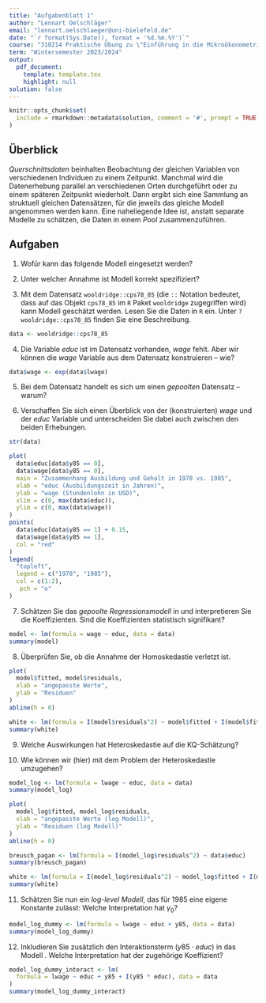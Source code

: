 ```yaml
---
title: "Aufgabenblatt 1"
author: "Lennart Oelschläger"
email: "lennart.oelschlaeger@uni-bielefeld.de"
date: "`r format(Sys.Date(), format = '%d.%m.%Y')`"
course: "310214 Praktische Übung zu \"Einführung in die Mikroökonometrie\""
term: "Wintersemester 2023/2024"
output: 
  pdf_document:
    template: template.tex
    highlight: null
solution: false
---
```


```r
knitr::opts_chunk$set(
  include = rmarkdown::metadata$solution, comment = '#', prompt = TRUE
)
```

## Überblick

*Querschnittsdaten* beinhalten Beobachtung der gleichen Variablen von verschiedenen Individuen zu einem Zeitpunkt. Manchmal wird die Datenerhebung parallel an verschiedenen Orten durchgeführt oder zu einem späteren Zeitpunkt wiederholt. Dann ergibt sich eine Sammlung an struktuell gleichen Datensätzen, für die jeweils das gleiche Modell angenommen werden kann. Eine naheliegende Idee ist, anstatt separate Modelle zu schätzen, die Daten in einem *Pool* zusammenzuführen. 

## Aufgaben

1. Wofür kann das folgende Modell eingesetzt werden?
\begin{equation} \label{ausgangsmodell}
wage = \beta_0 + \beta_1 educ + u
\end{equation}

\comment{
Das Modell kann zur Bestimmung des Einflusses der Ausbildungszeit auf den Stundenlohn (wenn $wage$ den Stundenlohn und $educ$ die Ausbildung in Jahren bezeichnet) eingesetzt werden.
}

2. Unter welcher Annahme ist Modell \eqref{ausgangsmodell} korrekt spezifiziert?

\comment{
Das Modell ist korrekt spezifiziert, wenn $E(u\mid wage) = 0$ gilt.
}

3. Mit dem Datensatz `wooldridge::cps78_85` (die `::` Notation bedeutet, dass auf das Objekt `cps78_85` im `R` Paket `wooldridge` zugegriffen wird) kann Modell \eqref{ausgangsmodell} geschätzt werden. Lesen Sie die Daten in `R` ein. Unter `?wooldridge::cps78_85` finden Sie eine Beschreibung.

```r
data <- wooldridge::cps78_85
```

4. Die Variable $educ$ ist im Datensatz vorhanden, $wage$ fehlt. Aber wir können die $wage$ Variable aus dem Datensatz konstruieren -- wie?

```r
data$wage <- exp(data$lwage)
```

5. Bei dem Datensatz handelt es sich um einen *gepoolten* Datensatz -- warum?

\comment{
Weil der Datensatz Beobachtungen aus zwei unabhängigen Stichproben aus den Jahren 1978 und 1985 mit der gleichen Struktur beinhaltet.
}

6. Verschaffen Sie sich einen Überblick von der (konstruierten) $wage$ und der $educ$ Variable und unterscheiden Sie dabei auch zwischen den beiden Erhebungen. 

```r
str(data)

plot(
  data$educ[data$y85 == 0], 
  data$wage[data$y85 == 0], 
  main = "Zusammenhang Ausbildung und Gehalt in 1978 vs. 1985", 
  xlab = "educ (Ausbildungszeit in Jahren)", 
  ylab = "wage (Stundenlohn in USD)",
  xlim = c(0, max(data$educ)),
  ylim = c(0, max(data$wage))
)
points(
  data$educ[data$y85 == 1] + 0.15, 
  data$wage[data$y85 == 1], 
  col = "red"
)
legend(
  "topleft", 
  legend = c("1978", "1985"), 
  col = c(1:2), 
   pch = "o"
)
```

7. Schätzen Sie das *gepoolte Regressionsmodell* in \eqref{ausgangsmodell} und interpretieren Sie die Koeffizienten. Sind die Koeffizienten statistisch signifikant?

```r
model <- lm(formula = wage ~ educ, data = data)
summary(model)
```

\comment{
Ein zusätzliches Ausbildungsjahr erhöht den durchschnittlichen Stundenlohn um $\hat\beta_1 = 0.58$ USD. Ohne Ausbildung ($educ = 0$) liegt der Stundenlohn bei durchschnittlich $\hat\beta_0 = 0.17$ USD. Die Konstante ist nicht signifikant (sie sollte dennoch im Modell verbleiben, um den Modellierungsspielraum nicht zu stark einzuschränken). Der Steigungsparameter ist hochsignifikant.
}

8. Überprüfen Sie, ob die Annahme der Homoskedastie verletzt ist.

\comment{
Die Aussagen über die statistische Signifikanz der Schätzungen gilt nur unter dem Vorbehalt homoskedastischer Fehler. Falls diese Annahme verletzt ist, können die regulären Standardfehler nicht für $t$- und $F$-Tests verwendet werden. Um die Homoskedastizität zu überprüfen können wir die Residuen gegen die gefitteten Werte plotten oder formal einen White-Test (oder Breusch-Pagan Test) durchführen.
}

```r
plot(
  model$fitted, model$residuals,
  xlab = "angepasste Werte",
  ylab = "Residuen"
)
abline(h = 0)

white <- lm(formula = I(model$residuals^2) ~ model$fitted + I(model$fitted^2))
summary(white)
```

\comment{
Im Plot erkennen wir, dass die Varianz der Residuen mit der Größe der gefitteten Werte ansteigt. Bei dem Test betrachten wir die $F$-Teststatistik. Basierend auf dem $p$-Wert schließen wir, dass wir die Nullhypothese der Homoskedastie verwerfen.
}

9. Welche Auswirkungen hat Heteroskedastie auf die KQ-Schätzung? 

\comment{
Der KQ-Schätzer bleibt unverzerrt und konsistent, das ist erstmal gut. Aber die Schätzung der Standardfehler ist bei Heteroskedastie verzerrt. Und wenn diese Berechnung nicht mehr stimmt, können wir uns auf die $t$- und $F$-Tests sowie Konfidenz- und Prognoseintervalle nicht mehr verlassen. Außerdem ist der KQ-Schätzer dann nicht der BLUS (es gibt also lineare, unverzerrte Schätzer mit geringerer Varianz).
}

10. Wie können wir (hier) mit dem Problem der Heteroskedastie umzugehen?

\comment{
1. Möglichkeit: Variablentransformation, zum Beispiel
\begin{equation*}
\log(wage) = \beta_0 + \beta_1 educ + u
\end{equation*}

2. Möglichkeit: Heteroskedastie-robuste Standardfehler (siehe Vorlesungsfolien)

3. Möglichkeit: (Feasible) Generalised Least Squares (F)GLS Schätzung (ist der BLUS)
}

```r
model_log <- lm(formula = lwage ~ educ, data = data)
summary(model_log)

plot(
  model_log$fitted, model_log$residuals,
  xlab = "angepasste Werte (log Modell)",
  ylab = "Residuen (log Modell)"
)
abline(h = 0)

breusch_pagan <- lm(formula = I(model_log$residuals^2) ~ data$educ)
summary(breusch_pagan)

white <- lm(formula = I(model_log$residuals^2) ~ model_log$fitted + I(model_log$fitted^2))
summary(white)
```

11. Schätzen Sie nun ein *log-level Modell*, das für 1985 eine eigene Konstante zulässt:
\begin{equation} \label{dummy_modell}
\log(wage) = \beta_0 + \beta_1 educ + \gamma_0 y85 + u
\end{equation}
Welche Interpretation hat $\gamma_0$? 

```r
model_log_dummy <- lm(formula = lwage ~ educ + y85, data = data)
summary(model_log_dummy)
```

\comment{
Im obigen Modell steht $\gamma_0$ für den Niveauunterschied des durchschnittlichen logarithmierten Lohns zwischen den Jahren 1978 und 1985. $\beta_0 + \gamma_0$ gibt also den durchschnittlichen logarithmierten Lohn für das Jahr 1985 für den Fall $educ = 0$ an. In Bezug auf den Lohn selbst erhalten wir die Interpretation als Prozentsatz: es wurde ein um $\hat\gamma_0 = 34.76$ Prozent gestiegenes durchschnittliches Lohnniveau für das Jahr 1985 geschätzt. Vermutlich hat besonders Inflation dafür gesorgt.
}

12. Inkludieren Sie zusätzlich den Interaktionsterm $(y85 \cdot educ)$ in das Modell \eqref{dummy_modell}. Welche Interpretation hat der zugehörige Koeffizient?

\comment{
Wir schätzen das Modell
\begin{equation*}
\log(wage) = \beta_0 + \beta_1 educ + \gamma_0 y85 + \gamma_1 (y85 \cdot educ) + u.
\end{equation*}
}

```r
model_log_dummy_interact <- lm(
  formula = lwage ~ educ + y85 + I(y85 * educ), data = data
)
summary(model_log_dummy_interact)
```

\comment{
Interpretation: $\hat\beta_1+ \hat\gamma_1$ steht für die prozentuale Veränderung des mittleren Lohns auf eine Veränderung von $educ$ um eine Einheit für das Jahr 1985. Damit gibt $\gamma_1$ also den Unterschied im Steigungsparameter zwischen 1978 und 1985 an. Anscheinend zahlt sich Bildung in 1985 mehr aus als es noch in 1978 der Fall war.
}


